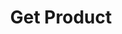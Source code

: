 ---
title: 'Get Product'
openapi: 'GET /product/get/{company_slug}/{product_id}/'
'og:sitename': 'Hierarch.io - Help Center'
'og:title': 'Get Product | Hierarch.io Help Center'
'og:logo': '/logo/logo-text-dark.png'
'og:image': '/images/help-center-banner.png'
'twitter:title': 'Get Product | Hierarch.io Help Center'
'twitter:image': '/images/help-center-banner.png'
---